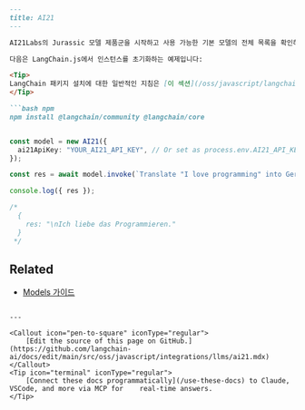 ```markdown
---
title: AI21
---

AI21Labs의 Jurassic 모델 제품군을 시작하고 사용 가능한 기본 모델의 전체 목록을 확인하려면 [해당 웹사이트](https://www.ai21.com/)에서 API key에 가입하세요.

다음은 LangChain.js에서 인스턴스를 초기화하는 예제입니다:

<Tip>
LangChain 패키지 설치에 대한 일반적인 지침은 [이 섹션](/oss/javascript/langchain/install)을 참조하세요.
</Tip>

```bash npm
npm install @langchain/community @langchain/core
```

```typescript

const model = new AI21({
  ai21ApiKey: "YOUR_AI21_API_KEY", // Or set as process.env.AI21_API_KEY
});

const res = await model.invoke(`Translate "I love programming" into German.`);

console.log({ res });

/*
  {
    res: "\nIch liebe das Programmieren."
  }
 */
```

## Related

- [Models 가이드](/oss/javascript/langchain/models)
```

---

<Callout icon="pen-to-square" iconType="regular">
    [Edit the source of this page on GitHub.](https://github.com/langchain-ai/docs/edit/main/src/oss/javascript/integrations/llms/ai21.mdx)
</Callout>
<Tip icon="terminal" iconType="regular">
    [Connect these docs programmatically](/use-these-docs) to Claude, VSCode, and more via MCP for    real-time answers.
</Tip>
